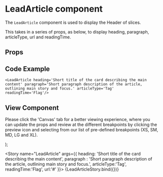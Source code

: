 
<Meta
  title="Newskit Components/Slices/LeadArticle"
  component={LeadArticle}
/>

# LeadArticle component
The `LeadArticle` component is used to display the Header of slices.

This takes in a series of props, as below, to display heading, paragraph, articleType, url and readingTime.

## Props
<Props of={LeadArticle} />

## Code Example
`<LeadArticle heading='Short title of the card describing the main content' paragraph='Short paragraph description of the article, outlining main story and focus.' articleType='Tag' readingTime='Flag'/>`

## View Component
Please click the 'Canvas' tab for a better viewing experience, where you can update the props and review at the different breakpoints by clicking the preview icon and selecting from our list of pre-defined breakpoints (XS, SM, MD, LG and XL).

  <NewsKitProvider theme={TimesWebLightTheme}>
    <LeadArticle {...{ heading,paragraph,articleType,readingTime,url }} />
  </NewsKitProvider>
);

<Story name="LeadArticle" args={{ heading: 'Short title of the card describing the main content', paragraph : 'Short paragraph description of the article, outlining main story and focus.', articleType:'Tag', readingTime:'Flag', url:'#'  }}>
  {LeadArticleStory.bind({})}
</Story>